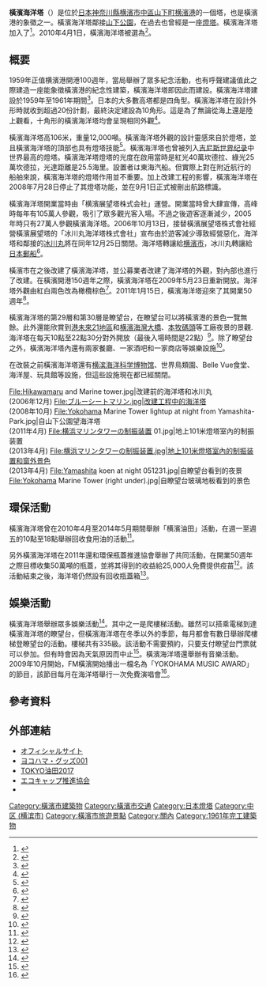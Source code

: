 {{noteTA
|1=zh-cn:吉尼斯世界纪录; zh-tw:金氏世界紀錄; zh-hk:健力士世界紀錄; zh-sg:健力士世界记录;
}}
{{Infobox Skyscraper
|building_name  = 橫濱海洋塔<br />{{lang|ja|横浜マリンタワー}}
|image          = [[File:Yokohama_Marine_Tower_2013.JPG|250px]]
|caption        = 
|year_highest   =
|year_end       =
|plural         =
|coordinates    = {{coord|35|26|38|N|139|39|03|E|region:JP-14_type:landmark|display=inline,title}}
|status         =
|groundbreaking = 1961年1月15日
|location       = [[日本|日本]] [[〒|〒]]231-0023<br />[[神奈川縣|神奈川縣]][[横濱市|横濱市]][[中區_(橫濱市)|中區]]山下町15番地
|constructed    = 1959年-1961年
|opening        = 1961年1月15日
|cost           = 
|use            = [[燈塔|燈塔]]<br />[[觀光塔|觀光塔]]
|floor_area     =
|antenna_spire  = 106.2米
|architect      = [[清水建設|清水建設]]株式会社設計部（最初設計）、日建設計株式会社（改建設計）
|engineer       = 
|contractor     = 清水建設株式会社、[[石川島播磨重工業|石川島播磨重工業]]
|developer      = 
|owner          = 
}}
'''橫濱海洋塔'''（{{jpn|j=横浜マリンタワー|hg=よこはままりんたわー|rm=Yokohama Marin Tawā|f=h}}）是位於[[日本|日本]][[神奈川縣|神奈川縣]][[横濱市|横濱市]][[中區_(横濱市)|中區]][[山下町_(横濱市)|山下町]][[横濱港|横濱港]]的一個塔，也是橫濱港的象徵之一。橫濱海洋塔鄰接[[山下公園|山下公園]]，在過去也曾經是一座[[燈塔|燈塔]]。橫濱海洋塔加入了{{link-ja|全日本塔协议会|全日本タワー協議会}}<ref name="kyougikai">{{cite web |url=http://www.japantowers.jp/web/03_towermap/index.html |script-title=ja:日本タワーマップ / 全日本タワー協議会 |date=2010-04-01 |publisher={{lang-ja|全日本タワー協議会}} |accessdate=2012-02-12 |archive-date=2018-08-30 |archive-url=https://web.archive.org/web/20180830222655/http://www.japantowers.jp/web/03_towermap/index.html |dead-url=no }}</ref>。2010年4月1日，橫濱海洋塔被選為{{link-ja|戀人的聖地|恋人の聖地}}<ref name="koibitonoseichi">{{cite web |url=http://www.seichi.net/gotoseichi/detail.php?l_id=114 |script-title=ja:マリンタワー |date=2010-04-01 |publisher={{lang-ja|恋人の聖地プロジェクト}} |accessdate=2012-02-12 |archive-date=2021-01-25 |archive-url=https://web.archive.org/web/20210125051632/http://www.seichi.net/gotoseichi/detail.php?l_id=114 |dead-url=no }}</ref>。

==概要==
1959年正值横濱港開港100週年，當局舉辦了眾多紀念活動，也有呼聲建議值此之際建造一座能象徵橫濱港的紀念性建築，橫濱海洋塔即因此而建設。橫濱海洋塔建設於1959年至1961年期間<ref>{{cite web |url=http://event.marinetower.jp/history/ |script-title=ja:マリンタワー50年の歴史 |date= |publisher={{lang-ja|横浜マリンタワー}} |accessdate=2015-06-10 |archive-url=https://web.archive.org/web/20150625024707/http://event.marinetower.jp/history/ |archive-date=2015-06-25 |dead-url=yes }}</ref>。日本的大多數高塔都是四角型。橫濱海洋塔在設計外形時就收到超過20份計劃，最終決定建設為10角形。這是為了無論從海上還是陸上觀看，十角形的橫濱海洋塔均會呈現相同外觀<ref>{{cite web |url=http://hamarepo.com/story.php?story_id=537 |script-title=ja:【横浜の名建築】横浜港のシンボル、横浜マリンタワー |date= |publisher={{lang-ja|はまれぽ}} |accessdate=2015-06-10 |archive-date=2020-10-28 |archive-url=https://web.archive.org/web/20201028203847/http://hamarepo.com/story.php?story_id=537 |dead-url=no }}</ref>。

橫濱海洋塔高106米，重量12,000噸。橫濱海洋塔外觀的設計靈感來自於燈塔，並且橫濱海洋塔的頂部也具有燈塔技能<ref>{{cite web |url=http://www7.plala.or.jp/tower/yokohamamarine/yokohamamarinetower.html |script-title=ja:横浜マリンタワー |date= |publisher=TOWER FANTASIA |accessdate=2012-02-12 |archive-date=2016-10-17 |archive-url=https://web.archive.org/web/20161017120013/http://www7.plala.or.jp/tower/yokohamamarine/yokohamamarinetower.html |dead-url=no }}</ref>。橫濱海洋塔也曾被列入[[吉尼斯世界纪录|吉尼斯世界纪录]]中世界最高的燈塔。橫濱海洋塔燈塔的光度在啟用當時是紅光40萬坎德拉、綠光25萬坎德拉，光達距離是25.5海里。設置者は東海汽船。但實際上對在附近航行的船舶來說，橫濱海洋塔的燈塔作用並不重要。加上改建工程的影響，橫濱海洋塔在2008年7月28日停止了其燈塔功能，並在9月1日正式被刪出航路標識。

橫濱海洋塔開業當時由「横濱展望塔株式会社」運營。開業當時曾大肆宣傳，高峰時每年有105萬人參觀，吸引了眾多觀光客入場。不過之後遊客逐漸減少，2005年時只有27萬人參觀橫濱海洋塔。2006年10月13日，接替橫濱展望塔株式會社經營橫濱展望塔的「冰川丸海洋塔株式會社」宣布由於遊客減少導致經營惡化，海洋塔和鄰接的[[冰川丸|冰川丸]]將在同年12月25日關閉。海洋塔轉讓給[[横濱市|横濱市]]，冰川丸轉讓給[[日本郵船|日本郵船]]<ref name="eigyoujyouto">{{cite web |url=http://www.asahi.com/life/update/1013/010.html |script-title=ja:氷川丸マリンタワー、両施設の営業を終了 |date=2006-10-13 |publisher={{lang-ja|朝日新聞}} |accessdate=2012-02-12}}</ref>。

橫濱市在之後改建了橫濱海洋塔，並公募業者改建了海洋塔的外觀，對內部也進行了改建。在橫濱開港150週年之際，橫濱海洋塔在2009年5月23日重新開放。海洋塔外觀由紅白兩色改為橄欖棕色<ref name="renewal">{{cite web |url=http://www.hamakei.com/headline/4006/ |script-title=ja:横浜マリンタワーのお披露目会ー23日にリニューアルオープン |date=2009-05-20 |publisher={{lang-ja|ヨコハマ経済新聞}} |accessdate=2012-02-12 |archive-date=2016-03-04 |archive-url=https://web.archive.org/web/20160304130507/http://www.hamakei.com/headline/4006/ |dead-url=no }}</ref>。2011年1月15日，橫濱海洋塔迎來了其開業50週年<ref name="fiftyth">{{cite web |url=http://noppon.laff.jp/blog/2011/01/50-8209.html |script-title=ja:横浜マリンタワー50周年おめでとうございます |date=2011-01-20 |publisher={{lang-ja|東京タワー}} |accessdate=2012-02-12 |deadurl=yes |archiveurl=https://web.archive.org/web/20110122100144/http://noppon.laff.jp/blog/2011/01/50-8209.html |archivedate=2011-01-22 }}</ref>。

橫濱海洋塔的第29層和第30層是瞭望台，在瞭望台可以將橫濱港的景色一覽無餘。此外還能欣賞到[[横濱港未來21|港未來21地區]]和[[横濱海灣大橋|横濱海灣大橋]]、[[本牧碼頭|本牧碼頭]]等工廠夜景的景觀.海洋塔在每天10點至22點30分對外開放（最後入場時間是22點）<ref>{{cite web |url=http://www.marinetower.jp/deck/index.html |script-title=ja:展望フロア案内 |date=2011-01-20 |publisher={{lang-ja|横浜マリンタワー}} |accessdate=2015-06-10 |archive-date=2018-08-31 |archive-url=https://web.archive.org/web/20180831112000/http://marinetower.jp/deck/index.html |dead-url=no }}</ref>。除了瞭望台之外，橫濱海洋塔內還有兩家餐廳、一家酒吧和一家商店等娛樂設施<ref>{{cite web |url=http://www.marinetower.jp/shop/index.html |script-title=ja:ショップ＆レストラン |date=2011-01-20 |publisher={{lang-ja|横浜マリンタワー}} |accessdate=2015-06-10 |archive-date=2020-01-26 |archive-url=https://web.archive.org/web/20200126135956/http://marinetower.jp/shop/index.html |dead-url=no }}</ref>。

在改裝之前橫濱海洋塔還有[[横滨海洋科学博物馆|横滨海洋科学博物馆]]、世界鳥類園、Belle Vue食堂、海洋屋、玩具館等設施，但這些設施現在都已經關閉。
<Gallery widths="210px" heights="160px">
File:Hikawamaru and Marine tower.jpg|改建前的海洋塔和冰川丸<br />(2006年12月)
File:ブルーシートマリン.jpg|改建工程中的海洋塔<br />(2008年10月)
File:Yokohama Marine Tower lightup at night from Yamashita-Park.jpg|自山下公園望海洋塔<br />(2011年4月)
File:横浜マリンタワーの制振装置 01.jpg|地上101米燈塔室內的制振装置<br />(2013年4月)
File:横浜マリンタワーの制振装置.jpg|地上101米燈塔室內的制振装置和窗外景色<br />(2013年4月)
File:Yamashita koen at night 051231.jpg|自瞭望台看到的夜景
File:Yokohama Marine Tower (right under).jpg|自瞭望台玻璃地板看到的景色
</gallery>

== 環保活動 ==
橫濱海洋塔曾在2010年4月至2014年5月期間舉辦「横濱油田」活動，在週一至週五的10點至18點舉辦回收食用油的活動<ref name="yuden">{{cite web |url=http://eco.fmyokohama.co.jp/news/968 |script-title=ja:横浜が油田に？マリンタワーで食用油回収スタート |date=2010-04-07 |publisher={{lang-ja|FM横浜}} |accessdate=2012-02-12 |deadurl=yes |archiveurl=https://web.archive.org/web/20120819112612/http://eco.fmyokohama.co.jp/news/968 |archivedate=2012-08-19 }}</ref>。

另外橫濱海洋塔在2011年還和環保瓶蓋推進協會舉辦了共同活動，在開業50週年之際目標收集50萬噸的瓶蓋，並將其得到的收益給25,000人免費提供疫苗<ref name="ecocap">{{cite web |url=http://event.marinetower.jp/event/20_eco/post_35.php |script-title=ja:横浜マリンタワー　エコキャップ推進協会　共同プロジェクト　開業50周年に50トンの感謝を。25000人分のワクチンを贈ろう |date=2012-01-05 |publisher={{lang-ja|横浜マリンタワー}} |accessdate=2012-02-12 |archive-url=https://web.archive.org/web/20121103062229/http://event.marinetower.jp/event/20_eco/post_35.php |archive-date=2012-11-03 |dead-url=yes }}</ref>。該活動結束之後，海洋塔仍然設有回收瓶蓋箱<ref name="ecocap">{{cite web |url=http://event.marinetower.jp/event/20_eco/post_35.php |script-title=ja:横浜マリンタワー　エコキャップ推進協会　共同プロジェクト　開業50周年に50トンの感謝を。25000人分のワクチンを贈ろう |date=2012-01-05 |publisher={{lang-ja|横浜マリンタワー}} |accessdate=2012-02-12 |archive-url=https://web.archive.org/web/20121103062229/http://event.marinetower.jp/event/20_eco/post_35.php |archive-date=2012-11-03 |dead-url=yes }}</ref>。

== 娛樂活動 ==
橫濱海洋塔舉辦眾多娛樂活動<ref>{{cite web |url=http://event.marinetower.jp/ |script-title=ja:横浜マリンタワーイベントサイト |date= |publisher={{lang-ja|横浜マリンタワー}} |accessdate=2015-06-10 |archive-url=https://web.archive.org/web/20150610174829/http://event.marinetower.jp/ |archive-date=2015-06-10 |dead-url=yes }}</ref>。其中之一是爬樓梯活動。雖然可以搭乘電梯到達橫濱海洋塔的瞭望台，但橫濱海洋塔在冬季以外的季節，每月都會有數日舉辦爬樓梯登瞭望台的活動。樓梯共有335級。該活動不需要預約，只要支付瞭望台門票就可以參加。但有時會因為天氣原因而中止<ref>{{cite web|url=http://event.marinetower.jp/event/20_eco/post_39.php|script-title=ja:展望フロアを階段で制覇しよう！|date=|publisher={{lang-ja|横浜マリンタワーイベントサイト}}|accessdate=2013-09-22|deadurl=yes|archiveurl=https://web.archive.org/web/20130619023652/http://event.marinetower.jp/event/20_eco/post_39.php|archivedate=2013-06-19}}</ref>。橫濱海洋塔還舉辦有音樂活動。2009年10月開始，FM橫濱開始播出一檔名為「YOKOHAMA MUSIC AWARD」的節目，該節目每月在海洋塔舉行一次免費演唱會<ref name="YMA">{{cite web |url=http://blog.fmyokohama.jp/yma/event/ |title=TOWER OF MUSIC |date=2009-10-10 |publisher={{lang-ja|FM横浜}} |accessdate=2012-02-12 |archive-url=https://web.archive.org/web/20140816103959/http://blog.fmyokohama.jp/yma/event/ |archive-date=2014-08-16 |dead-url=yes }}</ref>。

== 參考資料 ==
{{Reflist}}

== 外部連結 ==
{{Portal box|日本|建築}}
{{commonscat|Yokohama_Marine_Tower}}
* [http://marinetower.jp/ オフィシャルサイト] {{Wayback|url=http://marinetower.jp/ |date=20210202111746 }}
* [http://www.yokohama001goods.org/ ヨコハマ・グッズ001] {{Wayback|url=http://www.yokohama001goods.org/ |date=20210109195517 }}
* [http://tokyoyuden.jp/ TOKYO油田2017] {{Wayback|url=http://tokyoyuden.jp/ |date=20210209031235 }}
* [http://ecocap007.com/ エコキャップ推進協会] {{Wayback|url=http://ecocap007.com/ |date=20201005222919 }}
* {{Osmway|172600374}}

[[Category:橫濱市建築物|Category:橫濱市建築物]]
[[Category:橫濱市交通|Category:橫濱市交通]]
[[Category:日本燈塔|Category:日本燈塔]]
[[Category:中区_(横滨市)|Category:中区 (横滨市)]]
[[Category:橫濱市旅遊景點|Category:橫濱市旅遊景點]]
[[Category:關內|Category:關內]]
[[Category:1961年完工建築物|Category:1961年完工建築物]]